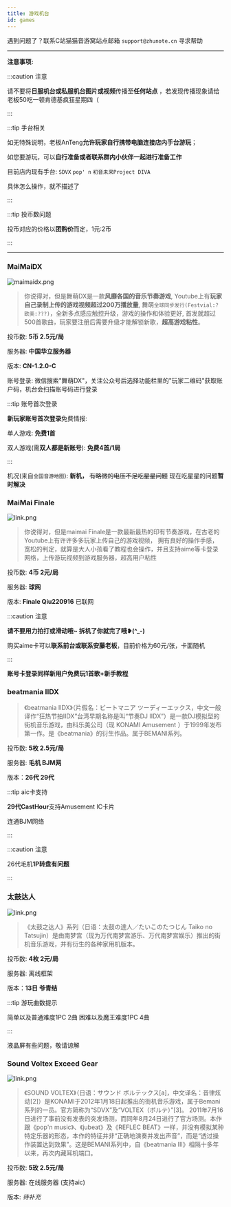 ```yaml
---
title: 游戏机台
id: games
---
```


遇到问题了？联系C站猫猫音游窝站点邮箱 `support@zhunote.cn` 寻求帮助

-----

**注意事项:**

:::caution 注意

请不要将**日服机台或私服机台图片或视频**传播至**任何站点** ，若发现传播现象请给老板50吃一顿肯德基疯狂星期四（

:::

:::tip 手台相关

如无特殊说明，老板AnTeng**允许玩家自行携带电脑连接店内手台游玩**；

如您要游玩，可以**自行准备或者联系群内小伙伴一起进行准备工作**

目前店内现有手台: `SDVX` `pop' n` `初音未来Project DIVA`

具体怎么操作，就不描述了

:::

:::tip 投币数问题

投币对应的价格以**团购价**而定，1元:2币

:::

-----

### MaiMaiDX

![maimaidx.png](https://quick-oss.nextsay.cn/admin/HuoVQMlI.png)

> 你说得对，但是舞萌DX是一款**风靡各国的音乐节奏游戏**,
> Youtube上有**玩家自己录制上传的游戏视频超过200万播放量**,
> 舞萌`全球同步发行(Festvial:? 欧美:???)`，全新多点感应触控升级，游戏的操作和体验更好,
> 首发就超过500首歌曲，玩家要注册后需要升级才能解锁新歌，**超高游戏粘性**。

投币数: **5币 2.5元/局**

服务器: **中国华立服务器**

版本: **CN-1.2.0-C**

账号登录: 微信搜索"舞萌DX"，关注公众号后选择功能栏里的"玩家二维码"获取账户码，机台会扫描账号码进行登录

:::tip 账号首次登录

**新玩家账号首次登录**免费情报:

单人游戏: **免费1首**

双人游戏(需**双人都是新账号**): **免费4首/1局**

:::

机况(来自`全国音游地图`): **新机，** ~~有略微的电压不足吃星星问题~~ 现在吃星星的问题**暂时解决**

### MaiMai Finale

![link.png](https://quick-oss.nextsay.cn/admin/RL5cx3AB.jpeg)

> 你说得对，但是maimai Finale是一款最新最热的印有节奏游戏，在古老的Youtube上有许许多多玩家上传自己的游戏视频，
拥有良好的操作手感，宽松的判定，就算是大人小孩看了教程也会操作，并且支持aime等卡登录网络，上传游玩视频到游戏服务器，超高用户粘性

投币数: **4币 2元/局**

服务器: **球网**

版本: **Finale Qiu220916** 已联网

:::caution 注意

**请不要用力拍打或滑动哦~ 拆机了你就完了哦❥(^_-)**

购买aime卡可以**联系前台或联系安藤老板**，目前价格为60元/张，卡面随机

:::

**账号卡登录同样新用户免费玩1首歌+新手教程**

### beatmania IIDX

> 《beatmania IIDX》（片假名：ビートマニア ツーディーエックス，中文一般译作“狂热节拍IIDX”台湾早期名称是叫“节奏DJ IIDX”）是一款DJ模拟型的街机音乐游戏，由科乐美公司（现 KONAMI Amusement ）于1999年发布第一作。是《beatmania》的衍生作品。属于BEMANI系列。

投币数: **5枚 2.5元/局**

服务器: **毛机 BJM网**

版本：**26代 29代**

:::tip aic卡支持

**29代CastHour**支持Amusement IC卡片

连通BJM网络

:::

:::caution 注意

26代毛机**1P转盘有问题**

:::

### 太鼓达人

![link.png](https://quick-oss.nextsay.cn/admin/dTNBBz9c.jpeg)

> 《太鼓之达人》系列（日语：太鼓の達人／たいこのたつじん Taiko no Tatsujin）是由南梦宫（现为万代南梦宫游乐、万代南梦宫娱乐）推出的街机音乐游戏，并有衍生的各种家用机版本。

投币数: **4枚 2元/局**

服务器: 离线框架

版本：**13日 爷青结**

:::tip 游玩曲数提示

简单以及普通难度1PC 2曲 困难以及魔王难度1PC 4曲

:::

液晶屏有些问题，敬请谅解

### Sound Voltex Exceed Gear

![link.png](https://quick-oss.nextsay.cn/admin/pn8nTCgC.png)

> 《SOUND VOLTEX》（日语：サウンド ボルテックス[a]，中文译名：音律炫动[2]）是KONAMI于2012年1月18日起推出的街机音乐游戏，属于Bemani系列的一员。官方简称为“SDVX”及“VOLTEX（ボルテ）”[3]。 2011年7月16日进行了事前没有发表的突发场测，而同年8月24日进行了官方场测。本作跟《pop'n music》、《jubeat》及《REFLEC BEAT》一样，并没有模拟某种特定乐器的形态，本作的特征并非“正确地演奏并发出声音”，而是“透过操作装置达到效果”。这是BEMANI系列中，自《beatmania III》相隔十多年以来，再次内藏耳机端口。

投币数: **5玫 2.5元/局**

服务器: 在线服务器 (支持aic)

版本: *待补充*
